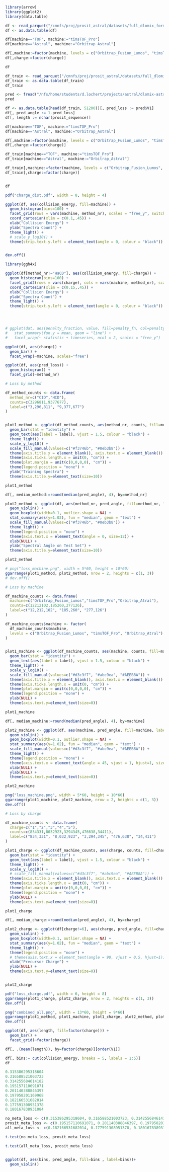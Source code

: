```r
library(arrow)
library(ggplot2)
library(data.table)
```

```r
df <- read_parquet("/cmnfs/proj/prosit_astral/datasets/full_dlomix_format_train_fixed.parquet", col_select = c("prosit_sequence","charge","collision_energy","method_nr","machine"))
df <- as.data.table(df)

df[machine=="TOF", machine:="timsTOF_Pro"]
df[machine=="Astral", machine:="Orbitrap_Astral"]

df[,machine:=factor(machine, levels = c("Orbitrap_Fusion_Lumos", "timsTOF_Pro", "Orbitrap_Astral"))]
df[,charge:=factor(charge)]

df
```

```r
df_train <- read_parquet("/cmnfs/proj/prosit_astral/datasets/full_dlomix_format_test_fixed.parquet")
df_train <- as.data.table(df_train)
df_train
```


```r
pred <- fread("/nfs/home/students/d.lochert/projects/astral/dlomix-astral/plots/f_r_single_both_d5_static_0.0005_GTs_predictions.csv")
pred
```


```r
df <- as.data.table(head(df_train, 51200))[, pred_loss := pred$V1]
df[, pred_angle := 1-pred_loss]
df[, length := nchar(prosit_sequence)]

df[machine=="TOF", machine:="timsTOF_Pro"]
df[machine=="Astral", machine:="Orbitrap_Astral"]

df[,machine:=factor(machine, levels = c("Orbitrap_Fusion_Lumos", "timsTOF_Pro", "Orbitrap_Astral"))]
df[,charge:=factor(charge)]

df_train[machine=="TOF", machine:="timsTOF_Pro"]
df_train[machine=="Astral", machine:="Orbitrap_Astral"]

df_train[,machine:=factor(machine, levels = c("Orbitrap_Fusion_Lumos", "timsTOF_Pro", "Orbitrap_Astral"))]
df_train[,charge:=factor(charge)]


df
```

```r
pdf("charge_dist.pdf", width = 8, height = 4)

ggplot(df, aes(collision_energy, fill=machine)) + 
  geom_histogram(bins=100) + 
  facet_grid(rows = vars(machine, method_nr), scales = "free_y", switch = "y") + 
  coord_cartesian(xlim = c(0.1,.45)) +
  xlab("Collision Energy") +
  ylab("Spectra Count") +
  theme_light() + 
  # scale_y_log10() +
  theme(strip.text.y.left = element_text(angle = 0, colour = "black"))


dev.off()
```
```r
library(ggh4x)

ggplot(df[method_nr!="HaCD"], aes(collision_energy, fill=charge)) + 
  geom_histogram(bins=100) + 
  facet_grid2(rows = vars(charge), cols = vars(machine, method_nr), scales = "free_y", independent = "y") + 
  coord_cartesian(xlim = c(0.15,.45)) +
  xlab("Collision Energy") +
  ylab("Spectra Count") +
  theme_light() + 
  theme(strip.text.y.left = element_text(angle = 0, colour = "black"))




# ggplot(dat, aes(penalty_fraction, value, fill=penalty_fn, col=penalty_fn))  +
#   stat_summary(fun.y = mean, geom = "line") +
#   facet_wrap(~ statistic + timeseries, ncol = 2, scales = "free_y")

```




```r
ggplot(df, aes(charge)) + 
  geom_bar() + 
  facet_wrap(~machine, scales="free")
```

```r
ggplot(df, aes(pred_loss)) +
  geom_histogram() +
  facet_grid(~method_nr)
```

```r
# Loss by method

df_method_counts <- data.frame(
  method_nr=c("CID","HCD"),
  counts=c(3296811,9377677),
  label=c("3,296,811", "9,377,677")
)


plot1_method <- ggplot(df_method_counts, aes(method_nr, counts, fill=method_nr))+
  geom_bar(stat = "identity") + 
  geom_text(aes(label = label), vjust = 1.5, colour = "black") +
  theme_light() +
  scale_y_log10() +
  scale_fill_manual(values=c("#f3746b", "#0eb3b8")) +
  theme(axis.title.x = element_blank(), axis.text.x = element_blank()) +
  theme(axis.ticks.length.x = unit(0, "cm")) +
  theme(plot.margin = unit(c(0,0,0,0), "cm")) +
  theme(legend.position = "none") +
  ylab("Training Spectra") +
  theme(axis.title.y=element_text(size=10))

plot1_method

df[, median_method:=round(median(pred_angle), 4), by=method_nr]

plot2_method <- ggplot(df, aes(method_nr, pred_angle, fill=method_nr, label=median_method))+
  geom_violin() +
  geom_boxplot(width=0.1, outlier.shape = NA) + 
  stat_summary(aes(y=1.02), fun = "median", geom = "text") +
  scale_fill_manual(values=c("#f3746b", "#0eb3b8")) +
  theme_light() +
  theme(legend.position = "none") +
  theme(axis.text.x = element_text(angle = 0, size=12)) +
  xlab(NULL) +
  ylab("Spectral Angle on Test Set") +
  theme(axis.title.y=element_text(size=10))

plot2_method

# png("loss_machine.png", width = 5*60, height = 10*60)
ggarrange(plot1_method, plot2_method, nrow = 2, heights = c(1, 3))
# dev.off()
```

```r
# Loss by machine

df_machine_counts <- data.frame(
  machine=c("Orbitrap_Fusion_Lumos","timsTOF_Pro","Orbitrap_Atral"),
  counts=c(12212102,185260,277126),
  label=c("12,212,102", "185,260", "277,126")
)

df_machine_counts$machine <- factor(
  df_machine_counts$machine,
  levels = c("Orbitrap_Fusion_Lumos", "timsTOF_Pro", "Orbitrap_Atral")
)


plot1_machine <- ggplot(df_machine_counts, aes(machine, counts, fill=machine))+
  geom_bar(stat = "identity") + 
  geom_text(aes(label = label), vjust = 1.5, colour = "black") +
  theme_light() +
  scale_y_log10() +
  scale_fill_manual(values=c("#d3c3f7", "#abc9ea", "#AEEB8A")) +
  theme(axis.title.x = element_blank(), axis.text.x = element_blank()) +
  theme(axis.ticks.length.x = unit(0, "cm")) +
  theme(plot.margin = unit(c(0,0,0,0), "cm")) +
  theme(legend.position = "none") +
  ylab(NULL) +
  theme(axis.text.y=element_text(size=0))

plot1_machine

df[, median_machine:=round(median(pred_angle), 4), by=machine]

plot2_machine <- ggplot(df, aes(machine, pred_angle, fill=machine, label=median_machine))+
  geom_violin() +
  geom_boxplot(width=0.1, outlier.shape = NA) + 
  stat_summary(aes(y=1.02), fun = "median", geom = "text") +
  scale_fill_manual(values=c("#d3c3f7", "#abc9ea", "#AEEB8A")) +
  theme_light() +
  theme(legend.position = "none") +
  theme(axis.text.x = element_text(angle = 45, vjust = 1, hjust=1, size=12)) +
  xlab(NULL) +
  ylab(NULL) +
  theme(axis.text.y=element_text(size=0))

plot2_machine

png("loss_machine.png", width = 5*60, height = 10*60)
ggarrange(plot1_machine, plot2_machine, nrow = 2, heights = c(1, 3))
dev.off()
```

```r
# Loss by charge

df_machine_counts <- data.frame(
  charge=c("1","2","3","4","5"),
  counts=c(834331,8032923,3294345,476638,34411),
  label=c("834,331", "8,032,923", "3,294,345", "476,638", "34,411")
)

plot1_charge <- ggplot(df_machine_counts, aes(charge, counts, fill=charge))+
  geom_bar(stat = "identity") + 
  geom_text(aes(label = label), vjust = 1.5, colour = "black") +
  theme_light() +
  scale_y_log10() +
  # scale_fill_manual(values=c("#d3c3f7", "#abc9ea", "#AEEB8A")) +
  theme(axis.title.x = element_blank(), axis.text.x = element_blank()) +
  theme(axis.ticks.length.x = unit(0, "cm")) +
  theme(plot.margin = unit(c(0,0,0,0), "cm")) +
  theme(legend.position = "none") +
  ylab(NULL) +
  theme(axis.text.y=element_text(size=0))

plot1_charge

df[, median_charge:=round(median(pred_angle), 4), by=charge]

plot2_charge <- ggplot(df[charge!=6], aes(charge, pred_angle, fill=charge, label=median_charge))+
  geom_violin() +
  geom_boxplot(width=0.1, outlier.shape = NA) +
  stat_summary(aes(y=1.02), fun = "median", geom = "text") +
  theme_light() +
  theme(legend.position = "none") +
  # theme(axis.text.x = element_text(angle = 90, vjust = 0.5, hjust=1)) +
  xlab("Precursor Charge") +
  ylab(NULL) +
  theme(axis.text.y=element_text(size=0))


plot2_charge

pdf("loss_charge.pdf", width = 6, height = 8)
ggarrange(plot1_charge, plot2_charge, nrow = 2, heights = c(1, 3))
dev.off()
```

```r
png("combined_all.png", width = 13*60, height = 9*60)
ggarrange(plot1_method, plot1_machine, plot1_charge, plot2_method, plot2_machine, plot2_charge, nrow = 2, ncol = 3, heights = c(1, 3), widths = c(2,3,5))
dev.off()
```


```r
ggplot(df, aes(length, fill=factor(charge))) + 
  geom_bar() +
  facet_grid(~factor(charge))

df[, .(mean(length)), by=factor(charge)][order(V1)]
```

```r
df[, bins:= cut(collision_energy, breaks = 5, labels = 1:5)]
df
```

```r
0.315386295318604
0.316588521003723
0.314255684614182
0.195157110691071
0.201140388846397
0.197958201169968
0.182166531682014
0.177591308951378
0.180167838931084

no_meta_loss <- c(0.315386295318604, 0.316588521003723, 0.314255684614182)
prosit_meta_loss <- c(0.195157110691071, 0.201140388846397, 0.197958201169968)
all_meta_loss <- c(0.182166531682014, 0.177591308951378, 0.180167838931084)

t.test(no_meta_loss, prosit_meta_loss)

t.test(all_meta_loss, prosit_meta_loss)



```


```r
ggplot(df, aes(bins, pred_angle, fill=bins , label=bins))+
  geom_violin()
```

